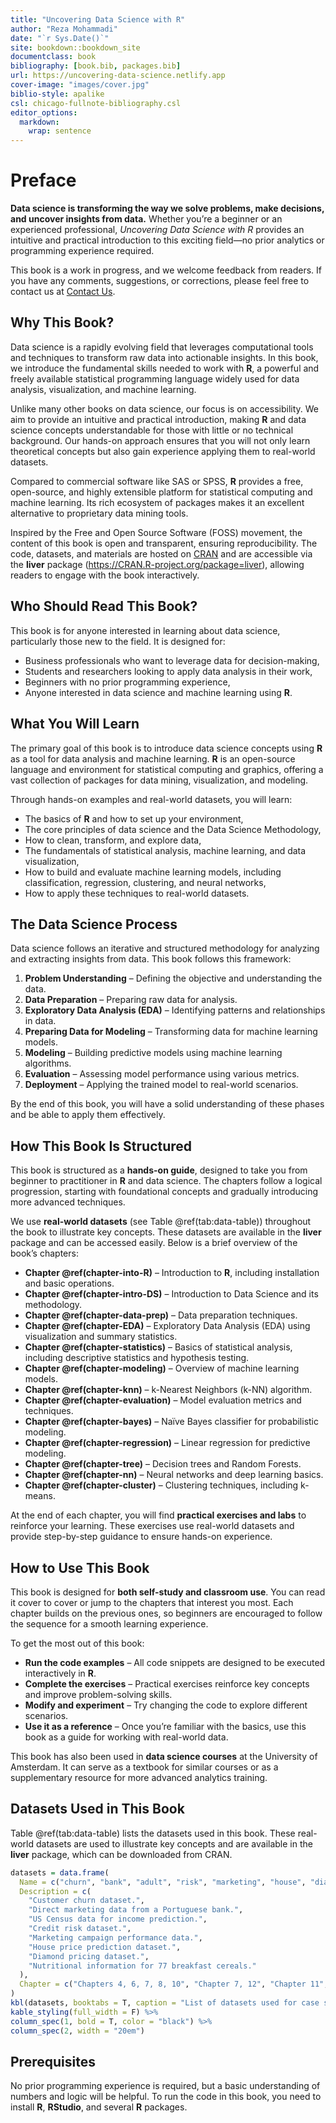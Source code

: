```yaml
---
title: "Uncovering Data Science with R"
author: "Reza Mohammadi"
date: "`r Sys.Date()`"
site: bookdown::bookdown_site
documentclass: book
bibliography: [book.bib, packages.bib]
url: https://uncovering-data-science.netlify.app
cover-image: "images/cover.jpg"
biblio-style: apalike
csl: chicago-fullnote-bibliography.csl
editor_options: 
  markdown: 
    wrap: sentence
---
```


# Preface {.unnumbered}  

**Data science is transforming the way we solve problems, make decisions, and uncover insights from data.** Whether you're a beginner or an experienced professional, *Uncovering Data Science with R* provides an intuitive and practical introduction to this exciting field—no prior analytics or programming experience required.  

This book is a work in progress, and we welcome feedback from readers. If you have any comments, suggestions, or corrections, please feel free to contact us at [Contact Us](mailto:a.mohammadi@uva.nl).  

## Why This Book? {.unnumbered}  

Data science is a rapidly evolving field that leverages computational tools and techniques to transform raw data into actionable insights. In this book, we introduce the fundamental skills needed to work with **R**, a powerful and freely available statistical programming language widely used for data analysis, visualization, and machine learning.  

Unlike many other books on data science, our focus is on accessibility. We aim to provide an intuitive and practical introduction, making **R** and data science concepts understandable for those with little or no technical background. Our hands-on approach ensures that you will not only learn theoretical concepts but also gain experience applying them to real-world datasets.  

Compared to commercial software like SAS or SPSS, **R** provides a free, open-source, and highly extensible platform for statistical computing and machine learning. Its rich ecosystem of packages makes it an excellent alternative to proprietary data mining tools.  

Inspired by the Free and Open Source Software (FOSS) movement, the content of this book is open and transparent, ensuring reproducibility. The code, datasets, and materials are hosted on [CRAN](https://cran.r-project.org/web/packages/liver/index.html) and are accessible via the **liver** package (<https://CRAN.R-project.org/package=liver>), allowing readers to engage with the book interactively.  

## Who Should Read This Book? {.unnumbered}  

This book is for anyone interested in learning about data science, particularly those new to the field. It is designed for:  

- Business professionals who want to leverage data for decision-making,  
- Students and researchers looking to apply data analysis in their work,  
- Beginners with no prior programming experience,  
- Anyone interested in data science and machine learning using **R**.  

## What You Will Learn {.unnumbered}  

The primary goal of this book is to introduce data science concepts using **R** as a tool for data analysis and machine learning. **R** is an open-source language and environment for statistical computing and graphics, offering a vast collection of packages for data mining, visualization, and modeling.  

Through hands-on examples and real-world datasets, you will learn:  

- The basics of **R** and how to set up your environment,  
- The core principles of data science and the Data Science Methodology,  
- How to clean, transform, and explore data,  
- The fundamentals of statistical analysis, machine learning, and data visualization,  
- How to build and evaluate machine learning models, including classification, regression, clustering, and neural networks,  
- How to apply these techniques to real-world datasets.  

## The Data Science Process {.unnumbered}  

Data science follows an iterative and structured methodology for analyzing and extracting insights from data. This book follows this framework:  

1. **Problem Understanding** – Defining the objective and understanding the data.  
2. **Data Preparation** – Preparing raw data for analysis.  
3. **Exploratory Data Analysis (EDA)** – Identifying patterns and relationships in data.  
4. **Preparing Data for Modeling** – Transforming data for machine learning models.  
5. **Modeling** – Building predictive models using machine learning algorithms.  
6. **Evaluation** – Assessing model performance using various metrics.  
7. **Deployment** – Applying the trained model to real-world scenarios.  

By the end of this book, you will have a solid understanding of these phases and be able to apply them effectively.  

## How This Book Is Structured {.unnumbered}  

This book is structured as a **hands-on guide**, designed to take you from beginner to practitioner in **R** and data science. The chapters follow a logical progression, starting with foundational concepts and gradually introducing more advanced techniques.  

We use **real-world datasets** (see Table \@ref(tab:data-table)) throughout the book to illustrate key concepts. These datasets are available in the **liver** package and can be accessed easily. Below is a brief overview of the book’s chapters:  

- **Chapter \@ref(chapter-into-R)** – Introduction to **R**, including installation and basic operations.  
- **Chapter \@ref(chapter-intro-DS)** – Introduction to Data Science and its methodology.  
- **Chapter \@ref(chapter-data-prep)** – Data preparation techniques.  
- **Chapter \@ref(chapter-EDA)** – Exploratory Data Analysis (EDA) using visualization and summary statistics.  
- **Chapter \@ref(chapter-statistics)** – Basics of statistical analysis, including descriptive statistics and hypothesis testing.  
- **Chapter \@ref(chapter-modeling)** – Overview of machine learning models.  
- **Chapter \@ref(chapter-knn)** – k-Nearest Neighbors (k-NN) algorithm.  
- **Chapter \@ref(chapter-evaluation)** – Model evaluation metrics and techniques.  
- **Chapter \@ref(chapter-bayes)** – Naïve Bayes classifier for probabilistic modeling.  
- **Chapter \@ref(chapter-regression)** – Linear regression for predictive modeling.  
- **Chapter \@ref(chapter-tree)** – Decision trees and Random Forests.  
- **Chapter \@ref(chapter-nn)** – Neural networks and deep learning basics.  
- **Chapter \@ref(chapter-cluster)** – Clustering techniques, including k-means.  

At the end of each chapter, you will find **practical exercises and labs** to reinforce your learning. These exercises use real-world datasets and provide step-by-step guidance to ensure hands-on experience.  

## How to Use This Book {.unnumbered}  

This book is designed for **both self-study and classroom use**. You can read it cover to cover or jump to the chapters that interest you most. Each chapter builds on the previous ones, so beginners are encouraged to follow the sequence for a smooth learning experience.  

To get the most out of this book:  

- **Run the code examples** – All code snippets are designed to be executed interactively in **R**.  
- **Complete the exercises** – Practical exercises reinforce key concepts and improve problem-solving skills.  
- **Modify and experiment** – Try changing the code to explore different scenarios.  
- **Use it as a reference** – Once you're familiar with the basics, use this book as a guide for working with real-world data.  

This book has also been used in **data science courses** at the University of Amsterdam. It can serve as a textbook for similar courses or as a supplementary resource for more advanced analytics training.  

## Datasets Used in This Book {.unnumbered}  

Table \@ref(tab:data-table) lists the datasets used in this book. These real-world datasets are used to illustrate key concepts and are available in the **liver** package, which can be downloaded from CRAN.  

```r
datasets = data.frame( 
  Name = c("churn", "bank", "adult", "risk", "marketing", "house", "diamonds", "cereal"),
  Description = c(
    "Customer churn dataset.", 
    "Direct marketing data from a Portuguese bank.", 
    "US Census data for income prediction.", 
    "Credit risk dataset.", 
    "Marketing campaign performance data.", 
    "House price prediction dataset.", 
    "Diamond pricing dataset.", 
    "Nutritional information for 77 breakfast cereals."
  ),
  Chapter = c("Chapters 4, 6, 7, 8, 10", "Chapter 7, 12", "Chapter 11", "Chapter 9", "Chapter 10", "Chapter 10", "Chapter 3", "Chapter 13")
)
kbl(datasets, booktabs = T, caption = "List of datasets used for case studies in different chapters. Available in the R package liver.") %>%
kable_styling(full_width = F) %>%
column_spec(1, bold = T, color = "black") %>%
column_spec(2, width = "20em")
```

## Prerequisites {.unnumbered}  

No prior programming experience is required, but a basic understanding of numbers and logic will be helpful. To run the code in this book, you need to install **R**, **RStudio**, and several **R** packages.  






